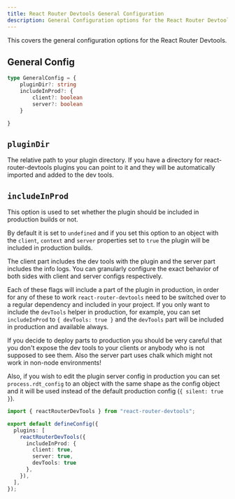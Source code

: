 ---
title: React Router Devtools General Configuration
description: General Configuration options for the React Router Devtools to interface with your editor
---


This covers the general configuration options for the React Router Devtools.

## General Config

```ts
type GeneralConfig = {
 	pluginDir?: string
	includeInProd?: {
		client?: boolean
		server?: boolean
	}

}
```

## `pluginDir`

The relative path to your plugin directory. If you have a directory for react-router-devtools plugins you can point to it and they
will be automatically imported and added to the dev tools.

## `includeInProd`

This option is used to set whether the plugin should be included in production builds or not.

By default it is set to `undefined` and if you set this option to an object with the `client`, `context` and `server` properties set to `true` the plugin will be included in production builds.

The client part includes the dev tools with the plugin and the server part includes the info logs. You can granularly configure the
exact behavior of both sides with client and server configs respectively.


Each of these flags will include a part of the plugin in production, in order for any of these to work `react-router-devtools` need to be switched over to
a regular dependency and included in your project. If you only want to include the `devTools` helper in production, for example, you can
set `includeInProd` to `{ devTools: true }` and the `devTools` part will be included in production and available always.

<Warn title="Be careful!">
 If you decide to deploy parts to production you should be very careful that you don't expose the dev tools to your clients or anybody
 who is not supposed to see them. Also the server part uses chalk which might not work in non-node environments!

 Also, if you wish to edit the plugin server config in production you can set `process.rdt_config` to an object with the same shape as the
 config object and it will be used instead of the default production config (`{ silent: true }`).
</Warn>

  ```ts
  import { reactRouterDevTools } from "react-router-devtools";

  export default defineConfig({
    plugins: [
      reactRouterDevTools({
        includeInProd: {
          client: true,
          server: true,
          devTools: true
        },
      }),
    ],
  });
  ```
